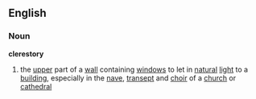 ==English==
===Noun===
{{wikipedia}}
'''clerestory'''
# the [[upper]] part of a [[wall]] containing [[window]]s to let in [[natural]] [[light]] to a [[building]], especially in the [[nave]], [[transept]] and [[choir]] of a [[church]] or [[cathedral]]
